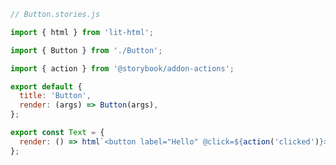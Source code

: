 ```js
// Button.stories.js

import { html } from 'lit-html';

import { Button } from './Button';

import { action } from '@storybook/addon-actions';

export default {
  title: 'Button',
  render: (args) => Button(args),
};

export const Text = {
  render: () => html`<button label="Hello" @click=${action('clicked')}></button>`,
};
```
